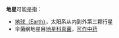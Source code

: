 '''地星'''可能是指：
* [[地球|地球（Earth）]]，太阳系从内到外第三颗行星
* 伞菌纲地星目[[地星科|地星科真菌]]，[[地星科#中药|可作中药]]

{{Disambiguation}}
